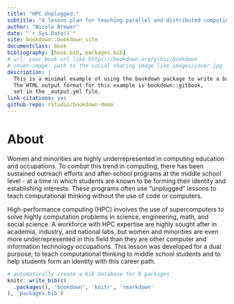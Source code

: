 ```yaml
--- 
title: "HPC Unplugged:"
subtitle: "A lesson plan for teaching parallel and distributed computing in middle school"
author: "Nicole Brewer"
date: "`r Sys.Date()`"
site: bookdown::bookdown_site
documentclass: book
bibliography: [book.bib, packages.bib]
# url: your book url like https://bookdown.org/yihui/bookdown
# cover-image: path to the social sharing image like images/cover.jpg
description: |
  This is a minimal example of using the bookdown package to write a book.
  The HTML output format for this example is bookdown::gitbook,
  set in the _output.yml file.
link-citations: yes
github-repo: rstudio/bookdown-demo
---
```


# About

Women and minorities are highly underrepresented in computing education and occupations. To combat this trend in computing, there has been sustained outreach efforts and after-school programs at the middle school level - at a time in which students are known to be forming their identity and establishing interests. These programs often use "unplugged" lessons to teach computational thinking without the use of code or computers.

High-performance computing (HPC) involves the use of supercomputers to solve highly computation problems in science, engineering, math, and social science. A workforce with HPC expertise are highly sought after in academia, industry, and national labs, but women and minorities are even more underrepresented in this field than they are other computer and information technology occupations. This lesson was developed for a dual purpose; to teach computational thinking to middle school students and to help students form an identity with this career path.


```r
# automatically create a bib database for R packages
knitr::write_bib(c(
  .packages(), 'bookdown', 'knitr', 'rmarkdown'
), 'packages.bib')
```
